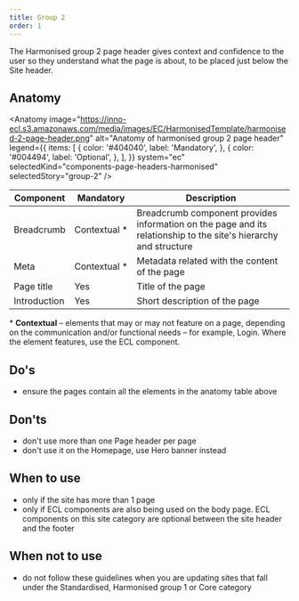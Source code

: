 ```yaml
---
title: Group 2
order: 1
---
```



<Paragraph size="lead">
  The Harmonised group 2 page header gives context and confidence to the user so
  they understand what the page is about, to be placed just below the Site
  header.
</Paragraph>

## Anatomy

<Anatomy
  image="https://inno-ecl.s3.amazonaws.com/media/images/EC/HarmonisedTemplate/harmonised-2-page-header.png"
  alt="Anatomy of harmonised group 2 page header"
  legend={{
    items: [
      {
        color: '#404040',
        label: 'Mandatory',
      },
      {
        color: '#004494',
        label: 'Optional',
      },
    ],
  }}
  system="ec"
  selectedKind="components-page-headers-harmonised"
  selectedStory="group-2"
/>

| Component    | Mandatory          | Description                                                                                                      |
| ------------ | ------------------ | ---------------------------------------------------------------------------------------------------------------- |
| Breadcrumb   | Contextual&nbsp;\* | Breadcrumb component provides information on the page and its relationship to the site's hierarchy and structure |
| Meta         | Contextual&nbsp;\* | Metadata related with the content of the page                                                                    |
| Page title   | Yes                | Title of the page                                                                                                |
| Introduction | Yes                | Short description of the page                                                                                    |

<Paragraph size="s">
  * <strong>Contextual</strong> – elements that may or may not feature on a
  page, depending on the communication and/or functional needs – for example,
  Login. Where the element features, use the ECL component.
</Paragraph>

## Do's

- ensure the pages contain all the elements in the anatomy table above

## Don'ts

- don't use more than one Page header per page
- don't use it on the Homepage, use <Link to="/ec/components/banners/hero-banner/usage/">Hero banner</Link> instead

## When to use

- only if the site has more than 1 page
- only if ECL components are also being used on the body page. ECL components on this site category are optional between the site header and the footer

## When not to use

- do not follow these guidelines when you are updating sites that fall under the <Link to="/ec/standardised-template/">Standardised</Link>, <Link to="/ec/harmonised-templates/group1/">Harmonised group 1</Link> or <Link to="/ec/core-template/">Core</Link> category
